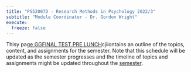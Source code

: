 ```yaml
---
title: "PS52007D - Research Methods in Psychology 2022/3"
subtitle: "Module Coordinator - Dr. Gordon Wright"
execute:
  freeze: false
---
```


Thisy pag[e GGFINAL TEST PRE
LUNCH](https://github.com/LittleMonkeyLab/PS52007DWeb/blob/58b7f96a7391d6c29da5c94bd5966b72b22e53a5/docs/slides/Lecture01/Lecture01.pdf)cjiiontains
an outline of the topics, content, and assignments for the semester.
Note that this schedule will be updated as the semester progresses and
the timeline of topics and assignments might be updated throughout the
[semester](docs/slides/Lecture01/Lecture01.pdf).
